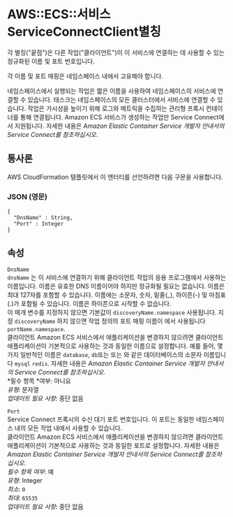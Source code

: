 # AWS::ECS::서비스 ServiceConnectClient별칭

각 별칭("끝점")은 다른 작업("클라이언트")이 이 서비스에 연결하는 데 사용할 수 있는 정규화된 이름 및 포트 번호입니다.

각 이름 및 포트 매핑은 네임스페이스 내에서 고유해야 합니다.

네임스페이스에서 실행되는 작업은 짧은 이름을 사용하여 네임스페이스의 서비스에 연결할 수 있습니다. 태스크는 네임스페이스의 모든 클러스터에서 서비스에 연결할 수 있습니다. 작업은 가시성을 높이기 위해 로그와 메트릭을 수집하는 관리형 프록시 컨테이너를 통해 연결됩니다. Amazon ECS 서비스가 생성하는 작업만 Service Connect에서 지원됩니다. 자세한 내용은 _Amazon Elastic Container Service 개발자 안내서의 Service Connect를 참조하십시오_.

## 통사론

AWS CloudFormation 템플릿에서 이 엔터티를 선언하려면 다음 구문을 사용합니다.

### JSON (영문)

```
{
  "DnsName" : String,
  "Port" : Integer
}
```

## 속성

`DnsName`  
`dnsName` 는 이 서비스에 연결하기 위해 클라이언트 작업의 응용 프로그램에서 사용하는 이름입니다. 이름은 유효한 DNS 이름이어야 하지만 정규화될 필요는 없습니다. 이름은 최대 127자를 포함할 수 있습니다. 이름에는 소문자, 숫자, 밑줄(\_), 하이픈(-) 및 마침표(.)가 포함될 수 있습니다. 이름은 하이픈으로 시작할 수 없습니다.  
이 매개 변수를 지정하지 않으면 기본값이 `discoveryName.namespace` 사용됩니다. 지정 `discoveryName` 하지 않으면 작업 정의의 포트 매핑 이름이 에서 사용됩니다`portName.namespace`.  
클라이언트 Amazon ECS 서비스에서 애플리케이션을 변경하지 않으려면 클라이언트 애플리케이션이 기본적으로 사용하는 것과 동일한 이름으로 설정합니다. 예를 들어, 몇 가지 일반적인 이름은 `database`, `db`또는 또는 와 같은 데이터베이스의 소문자 이름입니다 `mysql` `redis`. 자세한 내용은 _Amazon Elastic Container Service 개발자 안내서의 Service Connect를 참조하십시오_.  
*필수 항목 *여부: 아니요  
_유형_: 문자열  
_업데이트 필요 사항_: 중단 없음

`Port`  
Service Connect 프록시의 수신 대기 포트 번호입니다. 이 포트는 동일한 네임스페이스 내의 모든 작업 내에서 사용할 수 있습니다.  
클라이언트 Amazon ECS 서비스에서 애플리케이션을 변경하지 않으려면 클라이언트 애플리케이션이 기본적으로 사용하는 것과 동일한 포트로 설정합니다. 자세한 내용은 _Amazon Elastic Container Service 개발자 안내서의 Service Connect를 참조하십시오_.  
_필수 항목 여부_: 예  
_유형_: Integer  
_최소_: `0`  
_최대_: `65535`  
_업데이트 필요 사항_: 중단 없음
